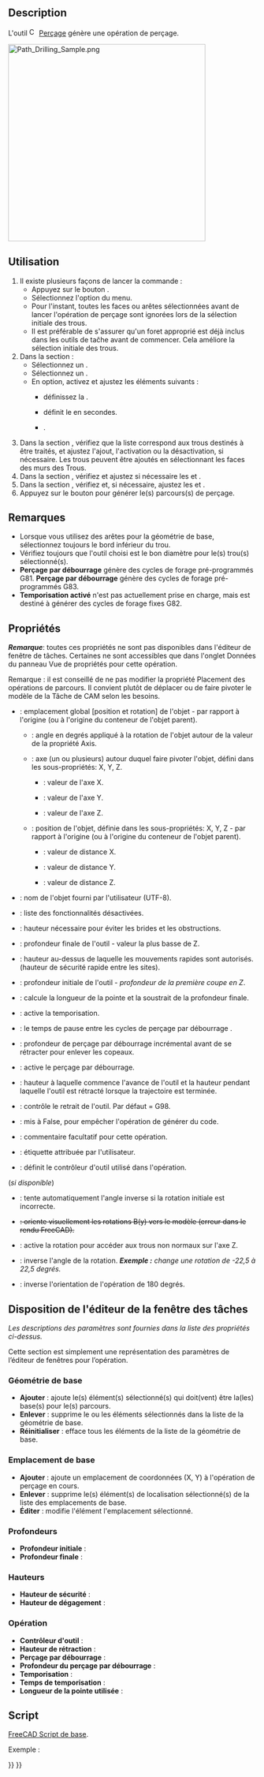 <languages/>

{{Docnav/fr
|[[CAM_Pocket_Shape/fr|Poche]]
|[[CAM_MillFace/fr|Surfaçage]]
|[[CAM_Workbench/fr|Atelier CAM]]
|IconL=CAM_Pocket_Shape.svg
|IconR=CAM_MillFace.svg
|IconC=Workbench_CAM.svg
}}

{{GuiCommand/fr
|Name=CAM Drilling
|Name/fr=CAM Perçage
|MenuLocation=CAM → Percer
|Workbenches=[[CAM_Workbench/fr|CAM]]
}}

<span id="Description"></span>
== Description ==

L'outil [[Image:CAM_Drilling.svg|16px]] [[CAM_Drilling/fr|Perçage]] génère une opération de perçage. 

[[Image:Path_Drilling_Sample.png|400px]]
{{Caption|Ci-dessus : exemple d'opérations de perçage de CAM}}

<span id="Usage"></span>
==Utilisation==

# Il existe plusieurs façons de lancer la commande :
#* Appuyez sur le bouton {{Button|[[Image:CAM_Drilling.svg|16px]] [[CAM_Drilling/fr|Percer]]}}.
#* Sélectionnez l'option {{MenuCommand|CAM → [[Image:CAM_Drilling.svg|16px]] Percer}} du menu.
#* Pour l'instant, toutes les faces ou arêtes sélectionnées avant de lancer l'opération de perçage sont ignorées lors de la sélection initiale des trous.
#* Il est préférable de s'assurer qu'un foret approprié est déjà inclus dans les outils de taĉhe avant de commencer. Cela améliore la sélection initiale des trous.
# Dans la section {{MenuCommand|Opération}} :
#* Sélectionnez un {{MenuCommand|Contrôleur d'outil}}.
#* Sélectionnez un {{MenuCommand|Mode de refroidissement}}.
#* En option, activez et ajustez les éléments suivants :
#** {{MenuCommand|Perçage par débourrage}} définissez la {{MenuCommand|Profondeur}}.
#** {{MenuCommand|Temporisation}} définit le {{MenuCommand|Temps}} en secondes.
#** {{MenuCommand|Profondeur étendue}}.
# Dans la section {{MenuCommand|Géométrie de base}}, vérifiez que la liste correspond aux trous destinés à être traités, et ajustez l'ajout, l'activation ou la désactivation, si nécessaire. Les trous peuvent être ajoutés en sélectionnant les faces des murs des Trous.
# Dans la section {{MenuCommand|Profondeurs}}, vérifiez et ajustez si nécessaire les {{MenuCommand|Profondeur initiale}} et {{MenuCommand|Profondeur finale}}.
# Dans la section {{MenuCommand|Hauteurs}}, vérifiez et, si nécessaire, ajustez les {{MenuCommand|Hauteur de sécurité}} et {{MenuCommand|Hauteur de dégagement}}.
# Appuyez sur le bouton {{Button|OK}} pour générer le(s) parcours(s) de perçage.

<span id="Notes"></span>
==Remarques==

* Lorsque vous utilisez des arêtes pour la géométrie de base, sélectionnez toujours le bord inférieur du trou.
* Vérifiez toujours que l'outil choisi est le bon diamètre pour le(s) trou(s) sélectionné(s).
*'''Perçage par débourrage''' génère des cycles de forage pré-programmés G81. '''Perçage par débourrage''' génère des cycles de forage pré-programmés G83.
*'''Temporisation activé''' n'est pas actuellement prise en charge, mais est destiné à générer des cycles de forage fixes G82.

<span id="Properties"></span>
==Propriétés==

''' ''Remarque'' ''': toutes ces propriétés ne sont pas disponibles dans l'éditeur de fenêtre de tâches. Certaines ne sont accessibles que dans l'onglet Données du panneau Vue de propriétés pour cette opération.

{{TitleProperty|Base}}

Remarque : il est conseillé de ne pas modifier la propriété Placement des opérations de parcours. Il convient plutôt de déplacer ou de faire pivoter le modèle de la Tâche de CAM selon les besoins.

* {{PropertyData|Placement}} : emplacement global [position et rotation] de l'objet - par rapport à l'origine (ou à l'origine du conteneur de l'objet parent).
** {{PropertyData|Angle}} : angle en degrés appliqué à la rotation de l'objet autour de la valeur de la propriété Axis.
** {{PropertyData|Axis}} : axe (un ou plusieurs) autour duquel faire pivoter l'objet, défini dans les sous-propriétés: X, Y, Z.
*** {{PropertyData|X}} : valeur de l'axe X.
*** {{PropertyData|Y}} : valeur de l'axe Y.
*** {{PropertyData|Z}} : valeur de l'axe Z.
** {{PropertyData|Position}} : position de l'objet, définie dans les sous-propriétés: X, Y, Z - par rapport à l'origine (ou à l'origine du conteneur de l'objet parent).
*** {{PropertyData|X}} : valeur de distance X.
*** {{PropertyData|Y}} : valeur de distance Y.
*** {{PropertyData|Z}} : valeur de distance Z.
* {{PropertyData|Label}} : nom de l'objet fourni par l'utilisateur (UTF-8).
* {{PropertyData|Disabled}} : liste des fonctionnalités désactivées.

{{TitleProperty|Depth}}

* {{PropertyData|Clearance Height}} : hauteur nécessaire pour éviter les brides et les obstructions.
* {{PropertyData|Final Depth}} : profondeur finale de l'outil - valeur la plus basse de Z.
* {{PropertyData|Safe Height}} : hauteur au-dessus de laquelle les mouvements rapides sont autorisés. (hauteur de sécurité rapide entre les sites).
* {{PropertyData|Start Depth}} : profondeur initiale de l'outil - ''profondeur de la première coupe en Z''.

{{TitleProperty|Drill}}

* {{PropertyData|Add Tip Length}} : calcule la longueur de la pointe et la soustrait de la profondeur finale.
* {{PropertyData|Dwell Enabled}} : active la temporisation.
* {{PropertyData|Dwell Time}} : le temps de pause entre les cycles de perçage par débourrage .
* {{PropertyData|Peck Depth}} : profondeur de perçage par débourrage incrémental avant de se rétracter pour enlever les copeaux.
* {{PropertyData|Peck Enabled}} : active le perçage par débourrage.
* {{PropertyData|Retract Height}} : hauteur à laquelle commence l'avance de l'outil et la hauteur pendant laquelle l'outil est rétracté lorsque la trajectoire est terminée.
* {{PropertyData|Return Level}} : contrôle le retrait de l'outil. Par défaut = G98.

{{TitleProperty|Path}}

* {{PropertyData|Active}} : mis à False, pour empêcher l'opération de générer du code.
* {{PropertyData|Comment}} : commentaire facultatif pour cette opération.
* {{PropertyData|User Label}} : étiquette attribuée par l'utilisateur.
* {{PropertyData|Tool Controller}} : définit le contrôleur d'outil utilisé dans l'opération.

{{TitleProperty|Rotation}} (''si disponible'')

* {{PropertyData|Attempt Inverse Angle}} : tente automatiquement l'angle inverse si la rotation initiale est incorrecte.
* <s>{{PropertyData|B_Axis Error Override}} : oriente visuellement les rotations B(y) vers le modèle (erreur dans le rendu FreeCAD).</s>
* {{PropertyData|Enable Rotation}} : active la rotation pour accéder aux trous non normaux sur l'axe Z.
* {{PropertyData|Angle Inverse}} : inverse l'angle de la rotation. '' '''Exemple :'''  change une rotation de -22,5 à 22,5 degrés.''
* {{PropertyData|Reverse Direction}} : inverse l'orientation de l'opération de 180 degrés.

<span id="Tasks_Window_Editor_Layout"></span>
==Disposition de l'éditeur de la fenêtre des tâches==

''Les descriptions des paramètres sont fournies dans la liste des propriétés ci-dessus.''

Cette section est simplement une représentation des paramètres de l’éditeur de fenêtres pour l’opération.

<span id="Base_Geometry"></span>
===Géométrie de base===

* '''Ajouter''' : ajoute le(s) élément(s) sélectionné(s) qui doit(vent) être la(les) base(s) pour le(s) parcours.
* '''Enlever''' : supprime le ou les éléments sélectionnés dans la liste de la géométrie de base.
* '''Réinitialiser''' : efface tous les éléments de la liste de la géométrie de base.

<span id="Base_Location"></span>
===Emplacement de base===

* '''Ajouter''' : ajoute un emplacement de coordonnées (X, Y) à l'opération de perçage en cours.
* '''Enlever''' : supprime le(s) élément(s) de localisation sélectionné(s) de la liste des emplacements de base.
* '''Éditer''' : modifie l'élément l'emplacement sélectionné.

<span id="Depths"></span>
===Profondeurs===

* '''Profondeur initiale''' :
* '''Profondeur finale''' :

<span id="Heights"></span>
===Hauteurs===

* '''Hauteur de sécurité''' :
* '''Hauteur de dégagement''' :

<span id="Operation"></span>
===Opération===

* '''Contrôleur d'outil''' :
* '''Hauteur de rétraction''' :
* '''Perçage par débourrage''' :
* '''Profondeur du perçage par débourrage''' :
* '''Temporisation''' :
* '''Temps de temporisation''' :
* '''Longueur de la pointe utilisée''' :

<span id="Scripting"></span>
==Script==

{{Emphasis|Voir aussi :}} [[FreeCAD_Scripting_Basics/fr|FreeCAD Script de base]].

Exemple :

{{Code|code=
#Place code example here.
}}


{{Docnav/fr
|[[CAM_Pocket_Shape/fr|Poche]]
|[[CAM_MillFace/fr|Surfaçage]]
|[[CAM_Workbench/fr|Atelier CAM]]
|IconL=CAM_Pocket_Shape.svg
|IconR=CAM_MillFace.svg
|IconC=Workbench_CAM.svg
}}

{{CAM_Tools_navi{{#translation:}}}}
{{Userdocnavi{{#translation:}}}}